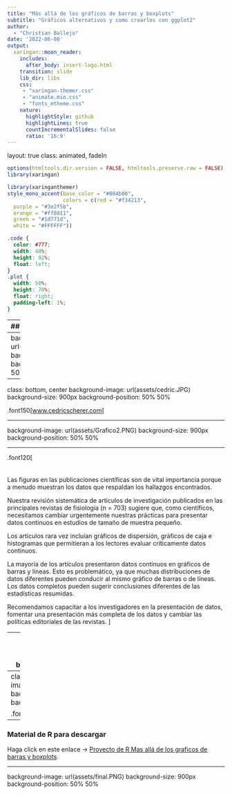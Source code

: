 ```yaml
---
title: "Más allá de los gráficos de barras y boxplots"
subtitle: "Gráficos alternativos y como crearlos con ggplot2"  
author: 
  - "Christian Ballejo"
date: '2022-06-08'
output:
  xaringan::moon_reader:
    includes:
      after_body: insert-logo.html
    transition: slide
    lib_dir: libs
    css: 
     - "xaringan-themer.css"
     - "animate.min.css"
     - "fonts_mtheme.css"
    nature:
      highlightStyle: github
      highlightLines: true
      countIncrementalSlides: false
      ratio: '16:9'
---
```

layout: true
class: animated, fadeIn

```r
options(htmltools.dir.version = FALSE, htmltools.preserve.raw = FALSE)
library(xaringan)
```

```r
library(xaringanthemer)
style_mono_accent(base_color = "#004b00", 
                  colors = c(red = "#f34213",
  purple = "#3e2f5b",
  orange = "#ff8811",
  green = "#1d771d",
  white = "#FFFFFF"))
```

```css
.code {
  color: #777;
  width: 48%;
  height: 92%;
  float: left;
}
.plot {
  width: 50%;
  height: 70%;
  float: right;
  padding-left: 1%;
}
```

---
## Temas
.font150[ 

- Barras / gráficos dinamita 

- Boxplots

- Violin

- Halfeye

- Ridgeline

- Tiras de intervalos / Sina plots

- Dot Plot / Enjambre de abejas

- Gráficos híbridos

]
---
background-image: url(assets/Grafico1.PNG)
background-size: 900px
background-position: 50% 50%

---
class: bottom, center
background-image: url(assets/cedric.JPG)
background-size: 900px
background-position: 50% 50%

.font150[[www.cedricscherer.com](www.cedricscherer.com)]

---

background-image: url(assets/Grafico2.PNG)
background-size: 900px
background-position: 50% 50%

---

.font120[
<br> 
<br> 
<br> 
Las figuras en las publicaciones científicas son de vital importancia porque a menudo muestran los datos que respaldan los hallazgos encontrados. 

Nuestra revisión sistemática de artículos de investigación publicados en las principales revistas de fisiología (n = 703) sugiere que, como científicos, necesitamos cambiar urgentemente nuestras prácticas para presentar datos continuos en estudios de tamaño de muestra pequeño. 

Los artículos rara vez incluían gráficos de dispersión, gráficos de caja e histogramas que permitieran a los lectores evaluar críticamente datos continuos. 

La mayoría de los artículos presentaron datos continuos en gráficos de barras y líneas. Esto es problemático, ya que muchas distribuciones de datos diferentes pueden conducir al mismo gráfico de barras o de líneas. Los datos completos pueden sugerir conclusiones diferentes de las estadísticas resumidas. 

Recomendamos capacitar a los investigadores en la presentación de datos, fomentar una presentación más completa de los datos y cambiar las políticas editoriales de las revistas.
]

---
background-image: url(assets/Grafico3.PNG) 
background-size: 900px
background-position: 50% 50%

---
class: bottom, center
background-image: url(assets/barbaplots.PNG) 
background-size: 400px
background-position: 50% 50%

.font150[[www.barbarplots.github.io](www.barbarplots.github.io)]
---

### Material de R para descargar

Haga click en este enlace -> [Proyecto de R Mas allá de los graficos de barras y boxplots](https://drive.google.com/file/d/1xu4H0H2Jv7RMuCGuZP2ll6IlSgED-Q2V/view?usp=sharing).

---
background-image: url(assets/final.PNG) 
background-size: 900px
background-position: 50% 50%
